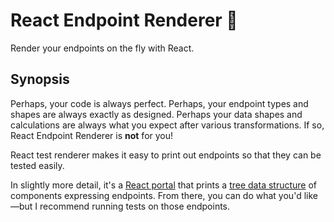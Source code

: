 <Meta title="Example/Introduction" />

<style>{`
  body {
    font-family: 'Roboto', sans-serif;
  }

`}</style>

# React Endpoint Renderer 🧪

Render your endpoints on the fly with React.

## Synopsis

Perhaps, your code is always perfect. Perhaps, your endpoint types and shapes are always exactly as designed. Perhaps your data shapes and calculations are always what you expect after various transformations. If so, React Endpoint Renderer is **not** for you!

React test renderer makes it easy to print out endpoints so that they can be tested easily.

In slightly more detail, it's a [React portal](https://reactjs.org/docs/portals.html) that prints a [tree data structure](https://en.wikipedia.org/wiki/Tree_(data_structure)#:~:text=A%20tree%20data%20structure%20can,none%20points%20to%20the%20root.) of components expressing endpoints. From there, you can do what you'd like—but I recommend running tests on those endpoints.
